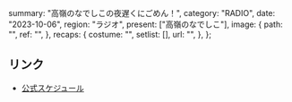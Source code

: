   summary: "高嶺のなでしこの夜遅くにごめん！",
  category: "RADIO",
  date: "2023-10-06",
  region: "ラジオ",
  present: ["高嶺のなでしこ"],
  image: {
    path: "",
    ref: "",
  },
  recaps: {
    costume: "",
    setlist: [],
    url: "",
  },
};

## リンク

- [公式スケジュール](https://takanenonadeshiko.jp/?p=1009)
